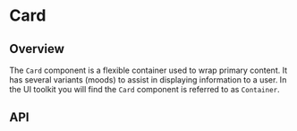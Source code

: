
<Meta of={CardStories} />

# Card

<ResourceLinks
  sourceCode="https://github.com/cultureamp/kaizen-design-system/tree/main/packages/components/src/Card"
  className="!mb-8"
/>


<Installation
  installCommand="yarn add @kaizen/components"
  importStatement='import { Card } from "@kaizen/components"'
/>

## Overview

The `Card` component is a flexible container used to wrap primary content. It has several variants (moods) to assist in displaying information to a user. In the UI toolkit you will find the `Card` component is referred to as `Container`.

<Canvas of={CardStories.Playground} />
<Controls of={CardStories.Playground} />

## API

<DocsStory of={CardStories.Variants} />

<DocsStory of={CardStories.Elevation} />
